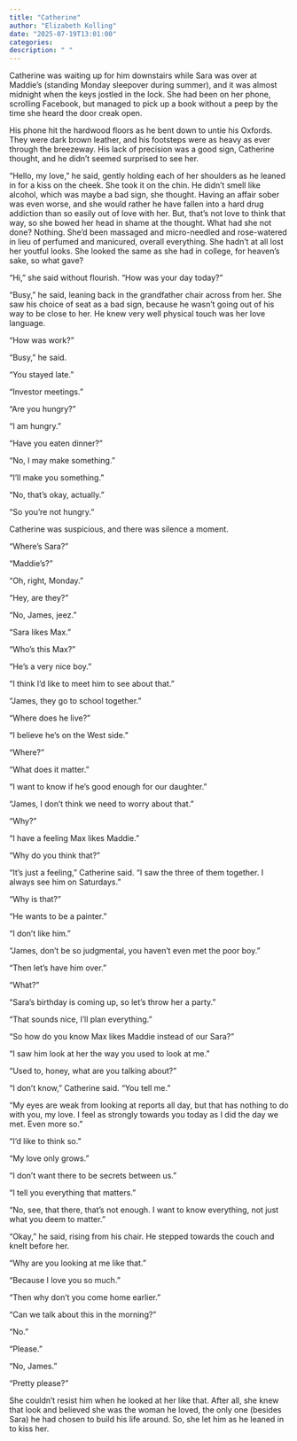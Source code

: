 ```yaml
---
title: "Catherine"
author: "Elizabeth Kolling"
date: "2025-07-19T13:01:00"
categories: 
description: " "
---
```



Catherine was waiting up for him downstairs while Sara was over at Maddie’s (standing Monday sleepover during summer), and it was almost midnight when the keys jostled in the lock. She had been on her phone, scrolling Facebook, but managed to pick up a book without a peep by the time she heard the door creak open. 

His phone hit the hardwood floors as he bent down to untie his Oxfords. They were dark brown leather, and his footsteps were as heavy as ever through the breezeway. His lack of precision was a good sign, Catherine thought, and he didn’t seemed surprised to see her.

“Hello, my love,” he said, gently holding each of her shoulders as he leaned in for a kiss on the  cheek. She took it on the chin. He didn’t smell like alcohol, which was maybe a bad sign, she thought. Having an affair sober was even worse, and she would rather he have fallen into a hard drug addiction than so easily out of love with her. But, that's not love to think that way, so she bowed her head in shame at the thought. What had she not done? Nothing. She'd been massaged and micro-needled and rose-watered in lieu of perfumed and manicured, overall everything. She hadn’t at all lost her youtful looks. She looked the same as she had in college, for heaven’s sake, so what gave?

“Hi,” she said without flourish. “How was your day today?”

“Busy,” he said, leaning back in the grandfather chair across from her. She saw his choice of seat as a bad sign, because he wasn’t going out of his way to be close to her. He knew very well physical touch was her love language. 

“How was work?”

“Busy,” he said.

“You stayed late.”

“Investor meetings.” 

"Are you hungry?"

"I am hungry."

“Have you eaten dinner?”

“No, I may make something.”

“I’ll make you something.”

“No, that’s okay, actually.”

"So you're not hungry."

Catherine was suspicious, and there was silence a moment.

“Where’s Sara?”

“Maddie’s?”

“Oh, right, Monday.”

“Hey, are they?”

“No, James, jeez.” 

“Sara likes Max.”

“Who’s this Max?”

“He’s a very nice boy.”

“I think I’d like to meet him to see about that.”

“James, they go to school together.”

“Where does he live?”

“I believe he’s on the West side.”

“Where?”

“What does it matter.”

“I want to know if he’s good enough for our daughter.”

“James, I don’t think we need to worry about that.”

“Why?”

“I have a feeling Max likes Maddie.” 

“Why do you think that?”

“It’s just a feeling,” Catherine said. “I saw the three of them together. I always see him on Saturdays.”

“Why is that?”

“He wants to be a painter.” 

“I don’t like him.” 

“James, don’t be so judgmental, you haven’t even met the poor boy."

“Then let’s have him over.”

“What?”

“Sara’s birthday is coming up, so let’s throw her a party.”

“That sounds nice, I’ll plan everything.”	

“So how do you know Max likes Maddie instead of our Sara?”

“I saw him look at her the way you used to look at me.”

“Used to, honey, what are you talking about?”

“I don’t know,” Catherine said. “You tell me.”

“My eyes are weak from looking at reports all day, but that has nothing to do with you, my love. I feel as strongly towards you today as I did the day we met. Even more so.”

“I’d like to think so.”

“My love only grows.”

“I don’t want there to be secrets between us.”

“I tell you everything that matters.”

“No, see, that there, that’s not enough. I want to know everything, not just what you deem to matter.” 

“Okay,” he said, rising from his chair. He stepped towards the couch and knelt before her. 

“Why are you looking at me like that.”

“Because I love you so much.” 

“Then why don’t you come home earlier.” 

“Can we talk about this in the morning?”

"No."

"Please."

"No, James."

"Pretty please?"

She couldn’t resist him when he looked at her like that. After all, she knew that look and believed she was the woman he loved, the only one (besides Sara) he had chosen to build his life around. So, she let him as he leaned in to kiss her. 
